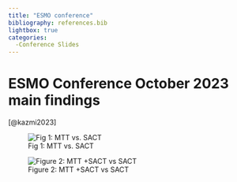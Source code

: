 ```yaml
---
title: "ESMO conference"
bibliography: references.bib
lightbox: true
categories:
  -Conference Slides
---
```


# ESMO Conference October 2023 main findings

[@kazmi2023]

![Fig 1: MTT vs. SACT](/Figure%201.jpg)

![Figure 2: MTT +SACT vs SACT](/Figure%202.jpg)

![]()
